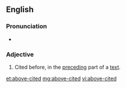 ==English==

===Pronunciation===
* {{a|US}} {{IPA|/əˈbʌvˌsaɪt.əd/}}

===Adjective===
{{en-adj|head=[[above]]-[[cited]]|-}}
# Cited before, in the [[preceding]] part of a [[text]].

[[et:above-cited]]
[[mg:above-cited]]
[[vi:above-cited]]